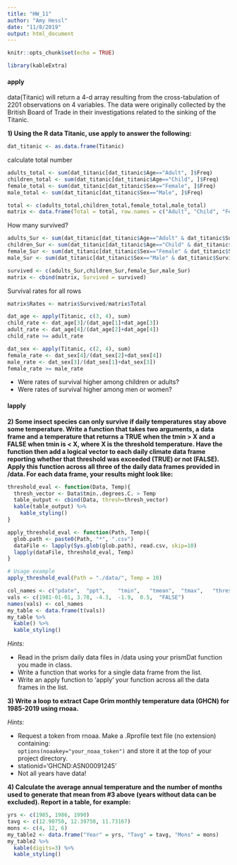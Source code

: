```yaml
---
title: "HW_11"
author: "Amy Hessl"
date: "11/8/2019"
output: html_document
---
```


```r
knitr::opts_chunk$set(echo = TRUE)
```

```r
library(kableExtra)
```

#### apply
data(Titanic) will return a 4-d array resulting from the cross-tabulation of 2201 observations on 4 variables.  The data were originally collected by the British Board of Trade in their investigations related to the sinking of the Titanic.

**1) Using the R data Titanic, use apply to answer the following:**  
```r
dat_titanic <- as.data.frame(Titanic)
```
calculate total number
```r
adults_total <- sum(dat_titanic[dat_titanic$Age=="Adult", ]$Freq)
children_total <- sum(dat_titanic[dat_titanic$Age=="Child", ]$Freq)
female_total <- sum(dat_titanic[dat_titanic$Sex=="Female", ]$Freq)
male_total <- sum(dat_titanic[dat_titanic$Sex=="Male", ]$Freq)

total <- c(adults_total,children_total,female_total,male_total)
matrix <- data.frame(Total = total, row.names = c("Adult", "Child", "Female", "Male"))
```

How many survived?
```r
adults_Sur <- sum(dat_titanic[dat_titanic$Age=="Adult" & dat_titanic$Survived=="Yes", ]$Freq)
children_Sur <- sum(dat_titanic[dat_titanic$Age=="Child" & dat_titanic$Survived=="Yes", ]$Freq)
female_Sur <- sum(dat_titanic[dat_titanic$Sex=="Female" & dat_titanic$Survived=="Yes", ]$Freq)
male_Sur <- sum(dat_titanic[dat_titanic$Sex=="Male" & dat_titanic$Survived=="Yes", ]$Freq)

survived <- c(adults_Sur,children_Sur,female_Sur,male_Sur)
matrix <- cbind(matrix, Survived = survived)
```

Survival rates for all rows
```r
matrix$Rates <- matrix$Survived/matrix$Total
```


```r
dat_age <- apply(Titanic, c(3, 4), sum)
child_rate <- dat_age[3]/(dat_age[1]+dat_age[3])
adult_rate <- dat_age[4]/(dat_age[2]+dat_age[4])
child_rate >= adult_rate
```
```r
dat_sex <- apply(Titanic, c(2, 4), sum)
female_rate <- dat_sex[4]/(dat_sex[2]+dat_sex[4])
male_rate <- dat_sex[3]/(dat_sex[1]+dat_sex[3])
female_rate >= male_rate
```

+ Were rates of survival higher among children or adults?  
+ Were rates of survival higher among men or women?  

#### lapply
**2) Some insect species can only survive if daily temperatures stay above some temperature.  Write a function that takes two arguments, a data frame and a temperature that returns a TRUE when the tmin > X and a FALSE when tmin is < X, where X is the threshold temperature.  Have the function then add a logical vector to each daily climate data frame reporting whether that threshold was exceeded (TRUE) or not (FALSE). Apply this function across all three of the daily data frames provided in /data. For each data frame, your results might look like:**
```r
threshold_eval <- function(Data, Temp){
  thresh_vector <- Data$tmin..degrees.C. > Temp
  table_output <- cbind(Data, thresh=thresh_vector)
  kable(table_output) %>%
    kable_styling()
}

apply_threshold_eval <- function(Path, Temp){
  glob.path <- paste0(Path, "*", ".csv")
  dataFile <- lapply(Sys.glob(glob.path), read.csv, skip=10)
  lapply(dataFile, threshold_eval, Temp)
}
```
```r
# Usage example
apply_threshold_eval(Path = "./data/", Temp = 10)
```


```r
col_names <- c("pdate",  "ppt",    "tmin",   "tmean",  "tmax",   "thresh")
vals <- c(1981-01-01, 3.78, -4.3,  -1.9,  0.5,  "FALSE")
names(vals) <- col_names
my_table <- data.frame(t(vals))
my_table %>%
  kable() %>%
  kable_styling()
```

*Hints:*  

+ Read in the prism daily data files in /data using your prismDat function you made in class.    
+ Write a function that works for a single data frame from the list.  
+ Write an apply function to 'apply' your function across all the data frames in the list.  

**3) Write a loop to extract Cape Grim monthly temperature data (GHCN) for 1985-2019 using rnoaa.**

*Hints:*  

+ Request a token from rnoaa. Make a .Rprofile text file (no extension) containing:  
```options(noaakey="your_noaa_token")``` 
and store it at the top of your project directory.    
+ stationid='GHCND:ASN00091245'  
+ Not all years have data!   

**4) Calculate the average annual temperature and the number of months used to generate that mean from #3 above (years without data can be excluded).  Report in a table, for example:**
```r
yrs <- c(1985, 1986, 1990)
tavg <- c(12.90750, 12.39750, 11.73167)
mons <- c(4, 12, 6)
my_table2 <- data.frame("Year" = yrs, "Tavg" = tavg, "Mons" = mons)
my_table2 %>%
  kable(digits=3) %>%
  kable_styling()
```



